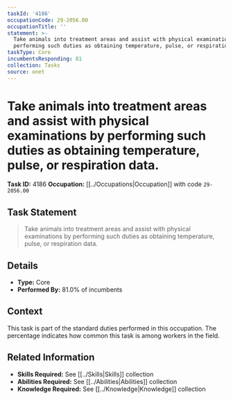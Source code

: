 ```yaml
---
taskId: '4186'
occupationCode: 29-2056.00
occupationTitle: ''
statement: >-
  Take animals into treatment areas and assist with physical examinations by
  performing such duties as obtaining temperature, pulse, or respiration data.
taskType: Core
incumbentsResponding: 81
collection: Tasks
source: onet
---
```

# Take animals into treatment areas and assist with physical examinations by performing such duties as obtaining temperature, pulse, or respiration data.

**Task ID:** 4186
**Occupation:** [[../Occupations|Occupation]] with code `29-2056.00`

## Task Statement

> Take animals into treatment areas and assist with physical examinations by performing such duties as obtaining temperature, pulse, or respiration data.

## Details

- **Type:** Core
- **Performed By:** 81.0% of incumbents

## Context

This task is part of the standard duties performed in this occupation. The percentage indicates how common this task is among workers in the field.

## Related Information

- **Skills Required:** See [[../Skills|Skills]] collection
- **Abilities Required:** See [[../Abilities|Abilities]] collection
- **Knowledge Required:** See [[../Knowledge|Knowledge]] collection
